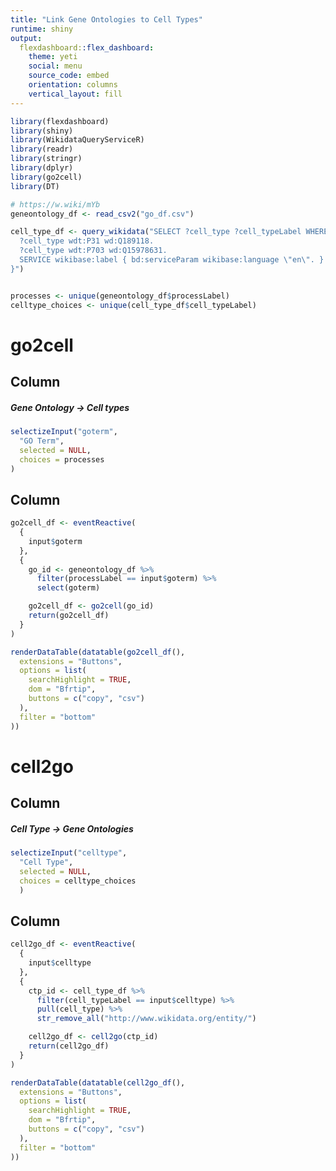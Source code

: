 ```yaml
---
title: "Link Gene Ontologies to Cell Types"
runtime: shiny
output: 
  flexdashboard::flex_dashboard:
    theme: yeti
    social: menu
    source_code: embed
    orientation: columns
    vertical_layout: fill
---
```


```r
library(flexdashboard)
library(shiny)
library(WikidataQueryServiceR)
library(readr)
library(stringr)
library(dplyr)
library(go2cell)
library(DT)

# https://w.wiki/mYb
geneontology_df <- read_csv2("go_df.csv")

cell_type_df <- query_wikidata("SELECT ?cell_type ?cell_typeLabel WHERE {
  ?cell_type wdt:P31 wd:Q189118.
  ?cell_type wdt:P703 wd:Q15978631.
  SERVICE wikibase:label { bd:serviceParam wikibase:language \"en\". }
}")


processes <- unique(geneontology_df$processLabel)
celltype_choices <- unique(cell_type_df$cell_typeLabel)
```

go2cell
===================================== 

Column {.sidebar}
-----------------------------------------------------------------------

##### Gene Ontology -> Cell types

```r
selectizeInput("goterm",
  "GO Term",
  selected = NULL,
  choices = processes
)
```

Column {data-width=350}
-----------------------------------------------------------------------

```r
go2cell_df <- eventReactive(
  {
    input$goterm
  },
  {
    go_id <- geneontology_df %>%
      filter(processLabel == input$goterm) %>%
      select(goterm)

    go2cell_df <- go2cell(go_id)
    return(go2cell_df)
  }
)

renderDataTable(datatable(go2cell_df(),
  extensions = "Buttons",
  options = list(
    searchHighlight = TRUE,
    dom = "Bfrtip",
    buttons = c("copy", "csv")
  ),
  filter = "bottom"
))
```

cell2go
===================================== 

Column {.sidebar}
-----------------------------------------------------------------------
##### Cell Type -> Gene Ontologies
```r
selectizeInput("celltype",
  "Cell Type",
  selected = NULL,
  choices = celltype_choices
  )
```

Column {data-width=350}
-----------------------------------------------------------------------

```r
cell2go_df <- eventReactive(
  {
    input$celltype
  },
  {
    ctp_id <- cell_type_df %>%
      filter(cell_typeLabel == input$celltype) %>%
      pull(cell_type) %>%
      str_remove_all("http://www.wikidata.org/entity/")

    cell2go_df <- cell2go(ctp_id)
    return(cell2go_df)
  }
)

renderDataTable(datatable(cell2go_df(),
  extensions = "Buttons",
  options = list(
    searchHighlight = TRUE,
    dom = "Bfrtip",
    buttons = c("copy", "csv")
  ),
  filter = "bottom"
))
```
